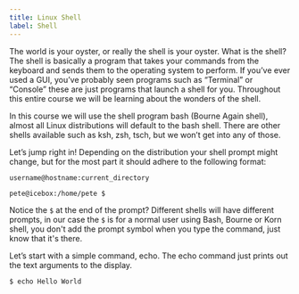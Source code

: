 ```yaml
---
title: Linux Shell
label: Shell
---
```


The world is your oyster, or really the shell is your oyster. What is the shell? The shell is basically a program that takes your commands from the
keyboard and sends them to the operating system to perform. If you’ve ever used a GUI, you’ve probably seen programs such as “Terminal” or “Console”
these are just programs that launch a shell for you. Throughout this entire course we will be learning about the wonders of the shell.

In this course we will use the shell program bash (Bourne Again shell), almost all Linux distributions will default to the bash shell.
There are other shells available such as ksh, zsh, tsch, but we won’t get into any of those.

Let’s jump right in! Depending on the distribution your shell prompt might change, but for the most part it should adhere to the following format:

`username@hostname:current_directory`

```shell
pete@icebox:/home/pete $
```

Notice the `$` at the end of the prompt? Different shells will have different prompts, in our case the `$` is for a normal user using Bash,
Bourne or Korn shell, you don't add the prompt symbol when you type the command, just know that it's there.

Let’s start with a simple command, echo. The echo command just prints out the text arguments to the display.

```shell
$ echo Hello World
```
